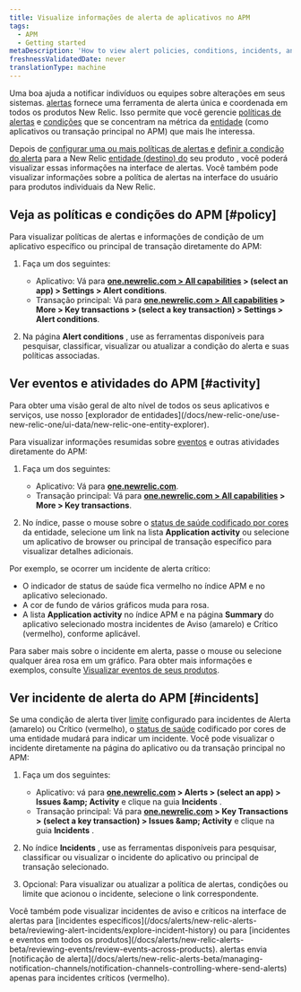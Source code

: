 ```yaml
---
title: Visualize informações de alerta de aplicativos no APM
tags:
  - APM
  - Getting started
metaDescription: 'How to view alert policies, conditions, incidents, and other activity and events directly from APM.'
freshnessValidatedDate: never
translationType: machine
---
```


Uma boa <InlinePopover type="alerts" />ajuda a notificar indivíduos ou equipes sobre alterações em seus sistemas. [alertas](/docs/alerts/new-relic-alerts-beta/getting-started/new-relic-alerts) fornece uma ferramenta de alerta única e coordenada em todos os produtos New Relic. Isso permite que você gerencie [políticas de alertas](/docs/alerts/new-relic-alerts-beta/getting-started/alerts-glossary#alert-policy) e [condições](/docs/alerts/new-relic-alerts-beta/getting-started/alerts-glossary#alert-condition) que se concentram na métrica da [entidade](/docs/alerts/new-relic-alerts-beta/getting-started/alerts-glossary#alert-entity) (como aplicativos ou transação principal no APM) que mais lhe interessa.

Depois de [configurar uma ou mais políticas de alertas e](/docs/alerts/organize-alerts/create-edit-or-find-alert-policy/) [definir a condição do alerta](/docs/alerts/new-relic-alerts-beta/configuring-alert-policies/define-alert-conditions) para a New Relic [entidade (destino) do](/docs/alerts/new-relic-alerts-beta/configuring-alert-policies/select-product-targets-alert-condition) seu produto , você poderá visualizar essas informações na interface de alertas. Você também pode visualizar informações sobre a política de alertas na interface do usuário para produtos individuais da New Relic.

## Veja as políticas e condições do APM [#policy]

Para visualizar políticas de alertas e informações de condição de um aplicativo específico ou principal de transação diretamente do APM:

1. Faça um dos seguintes:

   * Aplicativo: Vá para <DNT>**[one.newrelic.com &gt; All capabilities](https://one.newrelic.com/all-capabilities) &gt; (select an app) &gt; Settings &gt; Alert conditions**</DNT>.
   * Transação principal: Vá para <DNT>**[one.newrelic.com &gt; All capabilities](https://one.newrelic.com/all-capabilities) &gt; More &gt; Key transactions &gt; (select a key transaction) &gt; Settings &gt; Alert conditions**</DNT>.

2. Na página <DNT>**Alert conditions**</DNT> , use as ferramentas disponíveis para pesquisar, classificar, visualizar ou atualizar a condição do alerta e suas políticas associadas.

## Ver eventos e atividades do APM [#activity]

<Callout variant="tip">
  Para obter uma visão geral de alto nível de todos os seus aplicativos e serviços, use nosso [explorador de entidades](/docs/new-relic-one/use-new-relic-one/ui-data/new-relic-one-entity-explorer).
</Callout>

Para visualizar informações resumidas sobre [eventos](/docs/alerts/new-relic-alerts-beta/getting-started/alerts-glossary#event) e outras atividades diretamente do APM:

1. Faça um dos seguintes:

   * Aplicativo: Vá para <DNT>**[one.newrelic.com](https://one.newrelic.com/all-capabilities)**</DNT>.
   * Transação principal: Vá para <DNT>**[one.newrelic.com &gt; All capabilities](https://one.newrelic.com/all-capabilities) &gt; More &gt; Key transactions**</DNT>.

2. No índice, passe o mouse sobre o [status de saúde codificado por cores](/docs/alerts/new-relic-alerts-beta/getting-started/alerts-glossary#health-status) da entidade, selecione um link na lista <DNT>**Application activity**</DNT> ou selecione um aplicativo de browser ou principal de transação específico para visualizar detalhes adicionais.

Por exemplo, se ocorrer um incidente de alerta crítico:

* O indicador de status de saúde fica vermelho no índice APM e no aplicativo selecionado.
* A cor de fundo de vários gráficos muda para rosa.
* A lista <DNT>**Application activity**</DNT> no índice APM e na página <DNT>**Summary**</DNT> do aplicativo selecionado mostra incidentes de Aviso (amarelo) e Crítico (vermelho), conforme aplicável.

Para saber mais sobre o incidente em alerta, passe o mouse ou selecione qualquer área rosa em um gráfico. Para obter mais informações e exemplos, consulte [Visualizar eventos de seus produtos](/docs/alerts/new-relic-alerts-beta/reviewing-events/view-events-their-products).

## Ver incidente de alerta do APM [#incidents]

Se uma condição de alerta tiver [limite](/docs/alerts/new-relic-alerts-beta/getting-started/alerts-glossary#alert-threshold) configurado para incidentes de Alerta (amarelo) ou Crítico (vermelho), o [status de saúde](/docs/alerts/new-relic-alerts-beta/getting-started/alerts-glossary#health-status) codificado por cores de uma entidade mudará para indicar um incidente. Você pode visualizar o incidente diretamente na página do aplicativo ou da transação principal no APM:

1. Faça um dos seguintes:

   * Aplicativo: vá para <DNT>**[one.newrelic.com](https://one.newrelic.com/all-capabilities) &gt; Alerts &gt; (select an app) &gt; Issues &amp;amp; Activity**</DNT> e clique na guia <DNT>**Incidents**</DNT> .
   * Transação principal: Vá para <DNT>**[one.newrelic.com](https://one.newrelic.com/all-capabilities) &gt; Key Transactions &gt; (select a key transaction) &gt; Issues &amp;amp; Activity**</DNT> e clique na guia <DNT>**Incidents**</DNT> .

2. No índice <DNT>**Incidents**</DNT> , use as ferramentas disponíveis para pesquisar, classificar ou visualizar o incidente do aplicativo ou principal de transação selecionado.

3. Opcional: Para visualizar ou atualizar a política de alertas, condições ou limite que acionou o incidente, selecione o link correspondente.

<Callout variant="tip">
  Você também pode visualizar incidentes de aviso e críticos na interface de alertas para [incidentes específicos](/docs/alerts/new-relic-alerts-beta/reviewing-alert-incidents/explore-incident-history) ou para [incidentes e eventos em todos os produtos](/docs/alerts/new-relic-alerts-beta/reviewing-events/review-events-across-products). alertas envia [notificação de alerta](/docs/alerts/new-relic-alerts-beta/managing-notification-channels/notification-channels-controlling-where-send-alerts) apenas para incidentes críticos (vermelho).
</Callout>